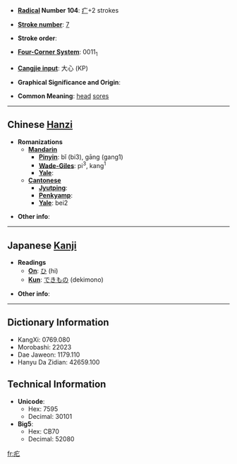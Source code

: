 * '''[[Wiktionary:Chinese radical index| Radical]] Number 104''': [[Wiktionary:Chinese radical index 疒|疒]]+2 strokes

* '''[[Wiktionary:Chinese total strokes index|Stroke number]]''': [[Wiktionary:Chinese total strokes index 7|7]]

* '''Stroke order''': 

* '''[[Wiktionary:Chinese four corner index|Four-Corner System]]''': 0011<sub>1</sub>

* '''[[Wiktionary:Chinese Cangjie index|Cangjie input]]''': 大心 (KP)

* '''Graphical Significance and Origin''': 

* '''Common Meaning''': [[head]] [[sore]]s

----

== Chinese [[Hanzi]] ==

* '''Romanizations'''
** '''[[Mandarin]]'''
*** '''[[Pinyin]]''': bǐ (bi3), gāng (gang1)
*** '''[[Wade-Giles]]''': pi<sup>3</sup>, kang<sup>1</sup>
*** '''[[Yale]]''': 
** '''[[Cantonese]]'''
*** '''[[Jyutping]]''':
*** '''[[Penkyamp]]''': 
*** '''[[Yale]]''': bei2

* '''Other info''': 

----

== Japanese [[Kanji]] ==

* '''Readings'''
** '''[[On]]''': [[ひ]] (hi)
** '''[[Kun]]''': [[できもの]] (dekimono)

* '''Other info''':  

----

== Dictionary Information ==

* KangXi: 0769.080
* Morobashi: 22023
* Dae Jaweon: 1179.110
* Hanyu Da Zidian: 42659.100

== Technical Information ==

* '''Unicode''':
** Hex: 7595
** Decimal: 30101
* '''Big5''':
** Hex: CB70
** Decimal: 52080

[[fr:疕]]